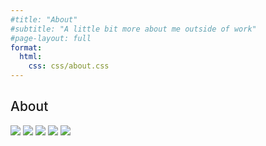 ```yaml
---
#title: "About"
#subtitle: "A little bit more about me outside of work"
#page-layout: full
format:
  html:
    css: css/about.css
---
```

<section>

<div class="text">
<h2 style="font-weight:500!important; text-decoration:none;">About</h2>
</div>

<div class="picture">
<div id="cf4a" style="position=sticky;">
<img src="media/portrait1.jpg"/>
<img src="media/portrait5.jpg"/>
<img src="media/portrait3.jpg"/>
<img src="media/portrait4.jpg"/>
<img src="media/portrait5.jpg"/>
</div>
</div>

</section>


